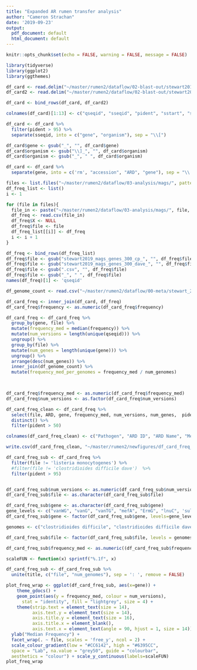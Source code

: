 ```yaml
---
title: "Expanded AR rumen transfer analysis"
author: "Cameron Strachan"
date: '2019-09-23'
output:
  pdf_document: default
  html_document: default
---
```


```r
knitr::opts_chunk$set(echo = FALSE, warning = FALSE, message = FALSE)
```

```r
library(tidyverse)
library(ggplot2)
library(ggthemes)
```

```r
df_card <- read.delim("~/master/rumen2/dataflow/02-blast-out/stewart2019_mags_genes_300_cp_pathogen_mapped_card.txt", header=FALSE)
df_card2 <- read.delim("~/master/rumen2/dataflow/02-blast-out/stewart2019_mags_genes_300_dave_pathogen_mapped_card.txt", header=FALSE)

df_card <- bind_rows(df_card, df_card2)

colnames(df_card)[1:13] <- c("qseqid", "sseqid", "pident", "sstart", "send", "qstart", "qend", "evalue", "bitscore", "score", "qlen", "length", "sseq")

df_card <- df_card %>%
  filter(pident > 95) %>%
  separate(sseqid, into = c("gene", "organism"), sep = "\\[")

df_card$gene <- gsub("_", "", df_card$gene)
df_card$organism <- gsub("\\]_", "", df_card$organism)
df_card$organism <- gsub("_", " ", df_card$organism)

df_card <- df_card %>%
  separate(gene, into = c('rm', "accession", "ARD", "gene"), sep = "\\|")
```

```r
files <- list.files("~/master/rumen2/dataflow/03-analysis/mags/", pattern = "\\.csv$")
df_freq_list <- list()
i <- 1

for (file in files){
  file_in <- paste("~/master/rumen2/dataflow/03-analysis/mags/", file, sep = "")
  df_freq <- read.csv(file_in)
  df_freq$X <- NULL
  df_freq$file <- file
  df_freq_list[[i]] <- df_freq
  i <- i + 1
}

df_freq <- bind_rows(df_freq_list)
df_freq$file <- gsub("stewart2019_mags_genes_300_cp_", "", df_freq$file)
df_freq$file <- gsub("stewart2019_mags_genes_300_dave_", "", df_freq$file)
df_freq$file <- gsub(".csv", "", df_freq$file)
df_freq$file <- gsub("_", " ", df_freq$file)
names(df_freq)[1] <- 'qseqid'
```

```r
df_genome_count <- read.csv("~/master/rumen2/dataflow/00-meta/stewart_2019_genome_count.csv")
```

```r
df_card_freq <- inner_join(df_card, df_freq)
df_card_freq$frequency <- as.numeric(df_card_freq$frequency)

df_card_freq <- df_card_freq %>%
  group_by(gene, file) %>%
  mutate(frequency_med = median(frequency)) %>%
  mutate(num_versions = length(unique(qseqid))) %>%
  ungroup() %>%
  group_by(file) %>%
  mutate(num_genes = length(unique(gene))) %>%
  ungroup() %>%
  arrange(desc(num_genes)) %>%
  inner_join(df_genome_count) %>%
  mutate(frequency_med_per_genomes = frequency_med / num_genomes)
  


df_card_freq$frequency_med <- as.numeric(df_card_freq$frequency_med)
df_card_freq$num_versions <- as.factor(df_card_freq$num_versions)

df_card_freq_clean <- df_card_freq %>%
  select(file, ARD, gene, frequency_med, num_versions, num_genes,  pident, qlen, length, num_genomes) %>%
  distinct() %>%
  filter(pident > 50)

colnames(df_card_freq_clean) <- c("Pathogen", "ARD ID", "ARD Name", "Median Frequency of Observed Genes", "Number of Versions of Observed Genes", "Number of ARDs Observed", "Percent Identity", "Query Length", "ARD Length", 'Number of Pathogen Genomes')

write.csv(df_card_freq_clean, "~/master/rumen2/newfigures/df_card_freq_clean.csv")
```


```r
df_card_freq_sub <- df_card_freq %>%
  filter(file != 'listeria monocytogenes') %>%
  #filter(file != 'clostridioides difficile dave')  %>%
  filter(pident > 95)


df_card_freq_sub$num_versions <- as.numeric(df_card_freq_sub$num_versions)
df_card_freq_sub$file <- as.character(df_card_freq_sub$file)
```

```r
df_card_freq_sub$gene <- as.character(df_card_freq_sub$gene)
gene_levels <- c("vanWG", "vanG", "vanTG", "mefA", "ErmG", "lnuC", 'sul2', "tetA(P)", "tet32", "tet44", "tet(40)", "tetO", "ANT(6)-Ib", "aad(6)", "APH(3')-IIIa", "SAT-4")
df_card_freq_sub$gene <- factor(df_card_freq_sub$gene, levels=gene_levels)

genomes <- c("clostridioides difficile", "clostridioides difficile dave", "campylobacter coli", "campylobacter jejuni", "staphylococcus aureus", "acinetobacter baumannii", "streptococcus pneumoniae", "pseudomonas aeruginosa", "listeria monocytogenes")

df_card_freq_sub$file <- factor(df_card_freq_sub$file, levels = genomes)

df_card_freq_sub$frequency_med <- as.numeric((df_card_freq_sub$frequency_med / df_card_freq_sub$num_genomes) *100)
```

```r
scaleFUN <- function(x) sprintf("%.1f", x)

df_card_freq_sub <- df_card_freq_sub %>%
  unite(title, c("file", "num_genomes"), sep = ': ', remove = FALSE)

plot_freq_wrap <- ggplot(df_card_freq_sub, aes(x=gene)) +
    theme_gdocs() +
    geom_point(aes(y = frequency_med, colour = num_versions),
      stat = "identity", fill = "lightgrey", size = 4) +
    theme(strip.text = element_text(size = 14),
          axis.text.y = element_text(size = 14), 
          axis.title.y = element_text(size = 16),
          axis.title.x = element_blank(),
          axis.text.x = element_text(angle = 90, hjust = 1, size = 14)) +
  ylab("Median Frequency") +
  facet_wrap(. ~ file, scales = 'free_y', ncol = 2) + 
  scale_colour_gradient(low = "#CC6142", high = "#6395CC",
  space = "Lab", na.value = "grey50", guide = "colourbar",
  aesthetics = "colour") + scale_y_continuous(labels=scaleFUN)
plot_freq_wrap
```
